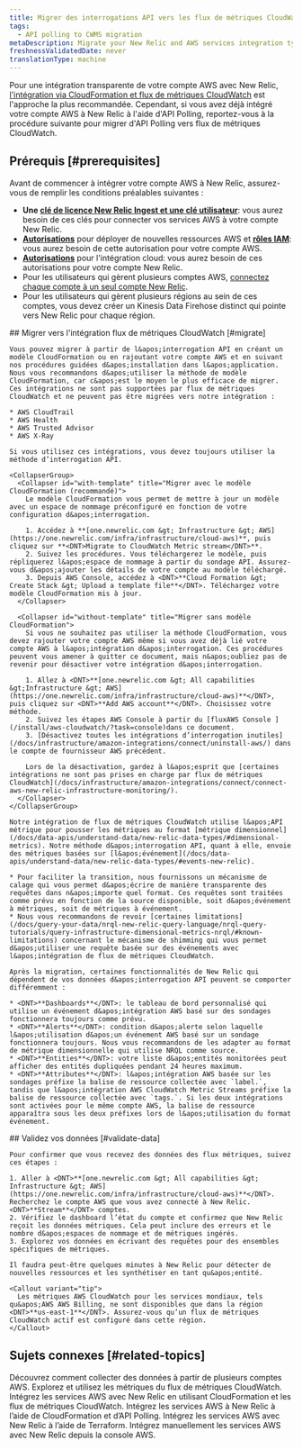 ```yaml
---
title: Migrer des interrogations API vers les flux de métriques CloudWatch
tags:
  - API polling to CWMS migration
metaDescription: Migrate your New Relic and AWS services integration type from API Polling to CloudWatch Metric Streams.
freshnessValidatedDate: never
translationType: machine
---
```


Pour une intégration transparente de votre compte AWS avec New Relic, [l&apos;intégration via CloudFormation et flux de métriques CloudWatch](/docs/infrastructure/amazon-integrations/aws-integration-for-metrics/via-cloudformation) est l&apos;approche la plus recommandée. Cependant, si vous avez déjà intégré votre compte AWS à New Relic à l&apos;aide d&apos;API Polling, reportez-vous à la procédure suivante pour migrer d&apos;API Polling vers flux de métriques CloudWatch.

## Prérequis [#prerequisites]

Avant de commencer à intégrer votre compte AWS à New Relic, assurez-vous de remplir les conditions préalables suivantes :

* **Une [clé de licence New Relic Ingest et une clé utilisateur](https://one.newrelic.com/api-keys)**: vous aurez besoin de ces clés pour connecter vos services AWS à votre compte New Relic.
* **[Autorisations](https://docs.aws.amazon.com/ARG/latest/userguide/gettingstarted-prereqs-permissions.html)** pour déployer de nouvelles ressources AWS et **[rôles IAM](https://docs.aws.amazon.com/IAM/latest/UserGuide/id_roles.html)**: vous aurez besoin de cette autorisation pour votre compte AWS.
* **[Autorisations](/docs/accounts/accounts-billing/new-relic-one-user-management/user-permissions/#infrastructure)** pour l&apos;intégration cloud: vous aurez besoin de ces autorisations pour votre compte New Relic.
* Pour les utilisateurs qui gèrent plusieurs comptes AWS, [connectez chaque compte à un seul compte New Relic](/docs/infrastructure/amazon-integrations/manage-aws-data/aws-multi-account).
* Pour les utilisateurs qui gèrent plusieurs régions au sein de ces comptes, vous devez créer un Kinesis Data Firehose distinct qui pointe vers New Relic pour chaque région.

<Steps>
  <Step>
    ## Migrer vers l&apos;intégration flux de métriques CloudWatch [#migrate]

    Vous pouvez migrer à partir de l&apos;interrogation API en créant un modèle CloudFormation ou en rajoutant votre compte AWS et en suivant nos procédures guidées d&apos;installation dans l&apos;application. Nous vous recommandons d&apos;utiliser la méthode de modèle CloudFormation, car c&apos;est le moyen le plus efficace de migrer. Ces intégrations ne sont pas supportées par flux de métriques CloudWatch et ne peuvent pas être migrées vers notre intégration :

    * AWS CloudTrail
    * AWS Health
    * AWS Trusted Advisor
    * AWS X-Ray

    Si vous utilisez ces intégrations, vous devez toujours utiliser la méthode d’interrogation API.

    <CollapserGroup>
      <Collapser id="with-template" title="Migrer avec le modèle CloudFormation (recommandé)">
        Le modèle CloudFormation vous permet de mettre à jour un modèle avec un espace de nommage préconfiguré en fonction de votre configuration d&apos;interrogation.

        1. Accédez à **[one.newrelic.com &gt; Infrastructure &gt; AWS](https://one.newrelic.com/infra/infrastructure/cloud-aws)**, puis cliquez sur **<DNT>Migrate to CloudWatch Metric stream</DNT>**.
        2. Suivez les procédures. Vous téléchargerez le modèle, puis répliquerez l&apos;espace de nommage à partir du sondage API. Assurez-vous d&apos;ajouter les détails de votre compte au modèle téléchargé.
        3. Depuis AWS Console, accédez à <DNT>**Cloud Formation &gt; Create Stack &gt; Upload a template file**</DNT>. Téléchargez votre modèle CloudFormation mis à jour.
      </Collapser>

      <Collapser id="without-template" title="Migrer sans modèle CloudFormation">
        Si vous ne souhaitez pas utiliser la méthode CloudFormation, vous devez rajouter votre compte AWS même si vous avez déjà lié votre compte AWS à l&apos;intégration d&apos;interrogation. Ces procédures peuvent vous amener à quitter ce document, mais n&apos;oubliez pas de revenir pour désactiver votre intégration d&apos;interrogation.

        1. Allez à <DNT>**[one.newrelic.com &gt; All capabilities &gt;Infrastructure &gt; AWS](https://one.newrelic.com/infra/infrastructure/cloud-aws)**</DNT>, puis cliquez sur <DNT>**Add AWS account**</DNT>. Choisissez votre méthode.
        2. Suivez les étapes AWS Console à partir du [fluxAWS Console ](/install/aws-cloudwatch/?task=console)dans ce document.
        3. [Désactivez toutes les intégrations d’interrogation inutiles](/docs/infrastructure/amazon-integrations/connect/uninstall-aws/) dans le compte de fournisseur AWS précédent.

        Lors de la désactivation, gardez à l&apos;esprit que [certaines intégrations ne sont pas prises en charge par flux de métriques CloudWatch](/docs/infrastructure/amazon-integrations/connect/connect-aws-new-relic-infrastructure-monitoring/).
      </Collapser>
    </CollapserGroup>

    Notre intégration de flux de métriques CloudWatch utilise l&apos;API métrique pour pousser les métriques au format [métrique dimensionnel](/docs/data-apis/understand-data/new-relic-data-types/#dimensional-metrics). Notre méthode d&apos;interrogation API, quant à elle, envoie des métriques basées sur [l&apos;événement](/docs/data-apis/understand-data/new-relic-data-types/#events-new-relic).

    * Pour faciliter la transition, nous fournissons un mécanisme de calage qui vous permet d&apos;écrire de manière transparente des requêtes dans n&apos;importe quel format. Ces requêtes sont traitées comme prévu en fonction de la source disponible, soit d&apos;événement à métriques, soit de métriques à événement.
    * Nous vous recommandons de revoir [certaines limitations](/docs/query-your-data/nrql-new-relic-query-language/nrql-query-tutorials/query-infrastructure-dimensional-metrics-nrql/#known-limitations) concernant le mécanisme de shimming qui vous permet d&apos;utiliser une requête basée sur des événements avec l&apos;intégration de flux de métriques CloudWatch.

    Après la migration, certaines fonctionnalités de New Relic qui dépendent de vos données d&apos;interrogation API peuvent se comporter différemment :

    * <DNT>**Dashboards**</DNT>: le tableau de bord personnalisé qui utilise un événement d&apos;intégration AWS basé sur des sondages fonctionnera toujours comme prévu.
    * <DNT>**Alerts**</DNT>: condition d&apos;alerte selon laquelle l&apos;utilisation d&apos;un événement AWS basé sur un sondage fonctionnera toujours. Nous vous recommandons de les adapter au format de métrique dimensionnelle qui utilise NRQL comme source.
    * <DNT>**Entities**</DNT>: votre liste d&apos;entités monitorées peut afficher des entités dupliquées pendant 24 heures maximum.
    * <DNT>**Attributes**</DNT>: l&apos;intégration AWS basée sur les sondages préfixe la balise de ressource collectée avec `label.`, tandis que l&apos;intégration AWS CloudWatch Metric Streams préfixe la balise de ressource collectée avec `tags.`. Si les deux intégrations sont activées pour le même compte AWS, la balise de ressource apparaîtra sous les deux préfixes lors de l&apos;utilisation du format événement.
  </Step>

  <Step>
    ## Validez vos données [#validate-data]

    Pour confirmer que vous recevez des données des flux métriques, suivez ces étapes :

    1. Aller à <DNT>**[one.newrelic.com &gt; All capabilities &gt; Infrastructure &gt; AWS](https://one.newrelic.com/infra/infrastructure/cloud-aws)**</DNT>. Recherchez le compte AWS que vous avez connecté à New Relic. <DNT>**Stream**</DNT> comptes.
    2. Vérifiez le dashboard l’état du compte et confirmez que New Relic reçoit les données métriques. Cela peut inclure des erreurs et le nombre d&apos;espaces de nommage et de métriques ingérés.
    3. Explorez vos données en écrivant des requêtes pour des ensembles spécifiques de métriques.

    Il faudra peut-être quelques minutes à New Relic pour détecter de nouvelles ressources et les synthétiser en tant qu&apos;entité.

    <Callout variant="tip">
      Les métriques AWS CloudWatch pour les services mondiaux, tels qu&apos;AWS AWS Billing, ne sont disponibles que dans la région <DNT>**us-east-1**</DNT>. Assurez-vous qu’un flux de métriques CloudWatch actif est configuré dans cette région.
    </Callout>
  </Step>
</Steps>

## Sujets connexes [#related-topics]

<DocTiles>
  <DocTile title="Collecter des données à partir de plusieurs comptes AWS" path="/docs/infrastructure/amazon-integrations/manage-aws-data/aws-multi-account/">
    Découvrez comment collecter des données à partir de plusieurs comptes AWS.
  </DocTile>

  <DocTile title="Métriques d'intégration AWS" path="/docs/infrastructure/amazon-integrations/manage-aws-data/aws-integrations-metrics/">
    Explorez et utilisez les métriques du flux de métriques CloudWatch.
  </DocTile>

  <DocTile title="Intégration AWS via CloudFormation et CWMS" path="/docs/infrastructure/amazon-integrations/aws-integration-for-metrics/via-cloudformation-cwms">
    Intégrez les services AWS avec New Relic en utilisant CloudFormation et les flux de métriques CloudWatch.
  </DocTile>

  <DocTile title="Intégration AWS via CloudFormation et API Polling" path="/docs/infrastructure/amazon-integrations/aws-integration-for-metrics/via-cloudformation-and-api-polling">
    Intégrez les services AWS à New Relic à l’aide de CloudFormation et d’API Polling.
  </DocTile>

  <DocTile title="Intégration AWS via Terraform" path="/docs/infrastructure/amazon-integrations/aws-integration-for-metrics/terraform">
    Intégrez les services AWS avec New Relic à l’aide de Terraform.
  </DocTile>

  <DocTile title="Intégration manuelle depuis la console AWS" path="/docs/infrastructure/amazon-integrations/aws-integration-for-metrics/manual">
    Intégrez manuellement les services AWS avec New Relic depuis la console AWS.
  </DocTile>
</DocTiles>
